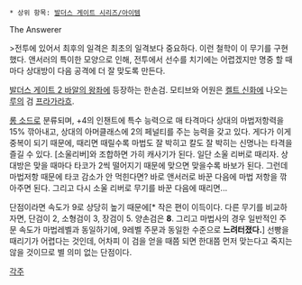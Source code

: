  * 상위 항목: [[발더스 게이트 시리즈/아이템]]

The Answerer

>전투에 있어서 최후의 일격은 최초의 일격보다 중요하다. 이런 철학이 이 무기를 구현했다. 앤서러의 특이한 모양으로 인해, 전투에서 선수를 치기에는 어렵겠지만 명중 할 때마다 상대방이 다음 공격에 더 잘 맞도록 만든다.

[[발더스 게이트 2 바알의 왕좌]]에 등장하는 한손검. 모티브와 어원은 [[켈트 신화]]에 나오는 [[루]]의 검 [[프라가라흐]].

[[롱 소드]]로 분류되며, +4의 인챈트에 특수 능력으로 매 타격마다 상대의 마법저항력을 15% 깎아내고, 상대의 아머클래스에 2의 페널티를 주는 능력을 갖고 있다. 게다가 이게 중복이 되기 때문에, 때리면 때릴수록 마법도 잘 박히고 칼도 잘 박히는 신명나는 타격을 즐길 수 있다. [소울리버]와 조합하면 가히 캐사기가 된다. 일단 소울 리버로 때리자. 상대방은 맞을 때마다 타코가 2씩 떨어지기 때문에 맞으면 맞을수록 바보가 된다. 그런데 마법저항 때문에 타코 감소가 안 먹힌다면? 바로 앤서러로 바꾼 다음에 마법 저항을 깎아주면 된다. 그리고 다시 소울 리버로 무기를 바꾼 다음에 때리면...

단점이라면 속도가 9로 상당히 높기 때문에[* 작은 편이 이득이다. 다른 무기를 비교하자면, 단검이 2, 소형검이 3, 장검이 5. 양손검은 '''8'''. 그리고 마법사의 경우 일반적인 주문 속도가 마법레벨과 동일하기에, 9레벨 주문과 동일한 수준으로 '''느려터졌다.'''] 선빵을 때리기가 어렵다는 것인데, 어차피 이 검을 얻을 때쯤 되면 한대쯤 먼저 맞는다고 죽지는 않을 것이므로 별 의미 없는 단점이다.

[[각주]]
